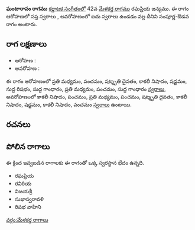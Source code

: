 {{Infobox ragam
	| name          	= ఘంటారావం
	| synonym	    	= 
	| mela          	= 
	| chakra        	= 
	| janaka        	= 
	| type          	= సంపూర్ణ-ఔడవ
	| arohanam      	= {{svaraC|M2|P|D3|N3|S|R1|G1|M2|P|G1}} 
	| avarohanam    	= {{svaraC|N3|P|M2|P|D3|N3|S|N3|P}}
	| jeeva         	=
	| chhaya        	=
	| nyasa         	=
	| vishesha      	= 
	| equivalent  		= 
}}
{{కర్ణాటక సంగీత రాగాలు}}
'''ఘంటారావం రాగము''' [[కర్ణాటక సంగీతం]]లో 42వ [[మేళకర్త రాగము]] రఘప్రియ జన్యము.  ఈ రాగం ఆరోహణలో సప్త స్వరాలు , అవరోహణంలో ఐదు స్వరాలు ఉండడం వల్ల దీనిని సంపూర్ణ-ఔడవ రాగం అంటారు.


==రాగ లక్షణాలు==


* ఆరోహణ : {{svaraC|M2|P|D3|N3|S|R1|G1|M2|P|G1}} 
* అవరోహణ : {{svaraC|N3|P|M2|P|D3|N3|S|N3|P}}

ఈ రాగం ఆరోహణంలో ప్రతి మధ్యమం, పంచమం, షట్శృతి దైవతం, కాకలీ నిషాదం, షడ్జమం, సుద్ద రిషభం, సుద్ద గాంధారం, ప్రతి మధ్యమం, పంచమం, సుద్ద గాంధారం [[స్వరాలు]], అవరోహణంలో కాకలీ నిషాదం, పంచమం, ప్రతి మధ్యమం, పంచమం, షట్శృతి దైవతం, కాకలీ నిషాదం, షడ్జమం, కాకలీ నిషాదం, పంచమం [[స్వరాలు]] ఉంటాయి.

==రచనలు==



==పోలిన రాగాలు==
ఈ క్రింద ఇవ్వబడిన రాగాలకు ఈ రాగంతో ఒక్క స్వరస్థాన భేదం ఉన్నది.
* రఘప్రియ
* రవిరియ
* విజయశ్రీ
* సుఖాస్వరావళి
* రిషభ వాహిని



[[వర్గం:మేళకర్త రాగాలు]]